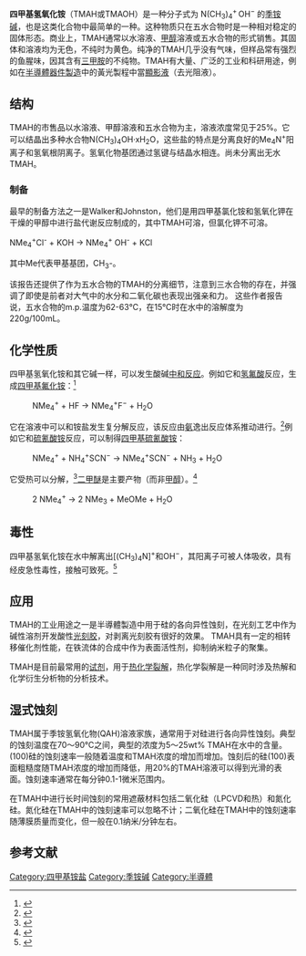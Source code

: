 {{chembox
| verifiedrevid = 470604806
|ImageFile=TMAH.svg
|ImageSize=
|IUPACName=tetramethylazanium hydroxide
|Section1={{Chembox Identifiers
|  ChemSpiderID_Ref = {{chemspidercite|correct|chemspider}}
| ChemSpiderID = 54928
| InChI = 1/C4H12N.H2O/c1-5(2,3)4;/h1-4H3;1H2/q+1;/p-1
| InChIKey = WGTYBPLFGIVFAS-REWHXWOFAQ
| StdInChI_Ref = {{stdinchicite|correct|chemspider}}
| StdInChI = 1S/C4H12N.H2O/c1-5(2,3)4;/h1-4H3;1H2/q+1;/p-1
| StdInChIKey_Ref = {{stdinchicite|correct|chemspider}}
| StdInChIKey = WGTYBPLFGIVFAS-UHFFFAOYSA-M
| CASNo=75-59-2
| CASNo_Ref = {{cascite|correct|CAS}}
| CASNo1 = 10424-66-5
| CASNo1_Comment = 三水合物
| CASNo1_Ref = {{cascite|correct|CAS}}
| CASNo2 = 10424-65-4
| CASNo2_Comment = 五水合物
| CASNo2_Ref = {{cascite|correct|CAS}}
|  PubChem=60966
|  SMILES=C[N+](C)(C)C.[OH-]
  }}
|Section2={{Chembox Properties
|  C=4 | H =13 | N = 1 | O = 1
|  Appearance=
|  Density= ~ 1.015 g/cm<sup>3</sup> (20-25% 水溶液)
|  MeltingPt= 67° C (五水合物)
|  BoilingPt= 102° C (25% 水溶液)
|  Solubility=好
  }}
|Section3={{Chembox Hazards
| MainHazards =
| GHSPictograms = {{GHS corrosion}} {{GHS skull and crossbones}} {{GHS health hazard}} {{GHS environment}}
<ref name="alfa">[https://chemicals.thermofisher.cn/AlfaAesarApp/faces/adf.task-flow?adf.tfId=ProductDetailsTF&adf.tfDoc=/WEB-INF/ProductDetailsTF.xml&ProductId=L09658&PageSource=ProductSearchResults&_afrLoop=261836243809695&_afrWindowMode=0&_afrWindowId=null L09658 Tetramethylammonium hydroxide pentahydrate, 98%]. [2020-01-08]</ref>
| GHSSignalWord = Danger
| NFPA-H = 3
| NFPA-F = 0
| NFPA-R = 0
| NFPA-S = -
| HPhrases = {{H-phrases|300|311|314|318}}
| PPhrases = {{P-phrases|260|264|270|280|301+310|301+330+331|303+361+353|304+340|305+351+338|310|322|361|363|405|501}}
| FlashPt =
| AutoignitionPt = 
  }}
| Section8 = {{Chembox Related
| OtherAnions = [[四甲基氯化铵|四甲基氯化铵]]
| OtherCations = [[四乙基氢氧化铵|四乙基氢氧化铵]]
  }}
}}
'''四甲基氢氧化铵'''（TMAH或TMAOH）是一种分子式为 N(CH<sub>3</sub>)<sub>4</sub><sup>+</sup> OH<sup>−</sup> 的[[季铵盐|季铵碱]]，也是这类化合物中最简单的一种。这种物质只在五水合物时是一种相对稳定的固体形态。商业上，TMAH通常以水溶液、[[甲醇|甲醇]]溶液或五水合物的形式销售。其固体和溶液均为无色，不纯时为黄色。纯净的TMAH几乎没有气味，但样品常有强烈的鱼腥味，因其含有[[三甲胺|三甲胺]]的不纯物。TMAH有大量、广泛的工业和科研用途，例如在[[半導體器件製造|半導體器件製造]]中的黃光製程中當[[顯影液|顯影液]]（去光阻液）。

== 结构 ==
TMAH的市售品以水溶液、甲醇溶液和五水合物为主，溶液浓度常见于25%。它可以结晶出多种水合物N(CH<sub>3</sub>)<sub>4</sub>OH·xH<sub>2</sub>O，这些盐的特点是分离良好的Me<sub>4</sub>N<sup>+</sup>阳离子和氢氧根阴离子。氢氧化物基团通过氢键与结晶水相连。尚未分离出无水TMAH。

===制备===
最早的制备方法之一是Walker和Johnston，他们是用四甲基氯化铵和氢氧化钾在干燥的甲醇中进行盐代谢反应制成的，其中TMAH可溶，但氯化钾不可溶。

NMe<sub>4</sub><sup>+</sup>Cl<sup>-</sup> + KOH → NMe<sub>4</sub><sup>+</sup> OH<sup>-</sup> + KCl

其中Me代表甲基基团，CH<sub>3</sub>-。

该报告还提供了作为五水合物的TMAH的分离细节，注意到三水合物的存在，并强调了即使是前者对大气中的水分和二氧化碳也表现出强亲和力。
这些作者报告说，五水合物的m.p.温度为62-63℃，在15℃时在水中的溶解度为220g/100mL。

==化学性质==

四甲基氢氧化铵和其它碱一样，可以发生酸碱[[中和反应|中和反应]]。例如它和[[氢氟酸|氢氟酸]]反应，生成[[四甲基氟化铵|四甲基氟化铵]]：<ref>{{cite journal|authors=Christe, K. O.; Wilson, W. W.; Wilson, R. D.; Bau, R.; Feng, J. A.|title=Syntheses, properties, and structures of anhydrous tetramethylammonium fluoride and its 1:1 adduct with trans-3-amino-2-butenenitrile|journal=Journal of the American Chemical Society|year=1990|volume=112|issue=21|pages=7619–7625|doi=10.1021/ja00177a025}}</ref>  
:NMe<sub>4</sub><sup>+</sup>{{OH-}} + HF → NMe<sub>4</sub><sup>+</sup>F<sup>−</sup> + H<sub>2</sub>O

它在溶液中可以和铵盐发生复分解反应，该反应由[[氨|氨]]逸出反应体系推动进行。<ref>{{cite journal | last1 = Markowitz | first1 = M. M. | year = 1957 | title = A convenient method for preparation of quaternary ammonium salts | url = | journal = J. Org. Chem. | volume = 22 | issue = | pages = 983–984 | doi=10.1021/jo01359a605}}</ref>例如它和[[硫氰酸铵|硫氰酸铵]]反应，可以制得[[四甲基硫氰酸铵|四甲基硫氰酸铵]]：

:NMe<sub>4</sub><sup>+</sup>{{OH-}} + NH<sub>4</sub><sup>+</sup>SCN<sup>−</sup> → NMe<sub>4</sub><sup>+</sup>SCN<sup>−</sup> + NH<sub>3</sub> + H<sub>2</sub>O

它受热可以分解，<ref name = Law>{{cite journal | last1 = Lawson | first1 = A. T. | last2 = Collie | first2 = N. | year = 1888 | title = The action of heat on the salts of tetramethylammonium | url = https://zenodo.org/record/1733287| journal = J. Chem. Soc., Trans. | volume = 53 | issue = | page = 1888 | doi = 10.1039/CT8885300624 }}</ref>[[二甲醚|二甲醚]]是主要产物（而非[[甲醇|甲醇]]）。<ref>{{cite journal | doi = 10.1021/ja01059a070 | volume=86 | issue=5 | title=A Reinvestigation of the Pyrolysis of Tetramethylammonium Hydroxide | journal=Journal of the American Chemical Society | pages=960–961| year=1964 | last1=Musker | first1=W. Kenneth. }}</ref>

:2 NMe<sub>4</sub><sup>+</sup>{{OH-}} →  2 NMe<sub>3</sub> + MeOMe  + H<sub>2</sub>O

==毒性==
四甲基氢氧化铵在水中解离出[(CH<sub>3</sub>)<sub>4</sub>N]<sup>+</sup>和OH<sup>−</sup>，其阳离子可被人体吸收，具有经皮急性毒性，接触可致死。<ref>{{cite journal|url=https://www.cnki.net/kcms/doi/10.16369/j.oher.issn.1007-1326.2019.02.023.html|title=四甲基氢氧化铵的危险性及应急救援措施分析 - 中国学术期刊网络出版总库|accessdate=2020-01-18|doi=10.16369/j.oher.issn.1007-1326.2019.02.023}}</ref>

==应用==
TMAH的工业用途之一是半導體製造中用于硅的各向异性蚀刻，在光刻工艺中作为碱性溶剂开发酸性[[光刻胶|光刻胶]]，对剥离光刻胶有很好的效果。
TMAH具有一定的相转移催化剂性能，在铁流体的合成中作为表面活性剂，抑制纳米粒子的聚集。

TMAH是目前最常用的[[试剂|试剂]]，用于[[热化学裂解|热化学裂解]]，热化学裂解是一种同时涉及热解和化学衍生分析物的分析技术。

==湿式蚀刻==
TMAH属于季铵氢氧化物(QAH)溶液家族，通常用于对硅进行各向异性蚀刻。典型的蚀刻温度在70～90℃之间，典型的浓度为5～25wt% TMAH在水中的含量。(100)硅的蚀刻速率一般随着温度和TMAH浓度的增加而增加。蚀刻后的硅(100)表面粗糙度随TMAH浓度的增加而降低，用20%的TMAH溶液可以得到光滑的表面。蚀刻速率通常在每分钟0.1-1微米范围内。

在TMAH中进行长时间蚀刻的常用遮蔽材料包括二氧化硅（LPCVD和热）和氮化硅。氮化硅在TMAH中的蚀刻速率可以忽略不计；二氧化硅在TMAH中的蚀刻速率随薄膜质量而变化，但一般在0.1纳米/分钟左右。

==参考文献==
{{reflist}}

{{四甲基铵盐}}
{{氢氧化物}}

[[Category:四甲基铵盐|Category:四甲基铵盐]]
[[Category:季铵碱|Category:季铵碱]]
[[Category:半導體|Category:半導體]]